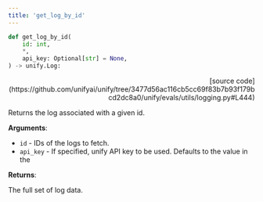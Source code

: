 ```yaml
---
title: 'get_log_by_id'
---
```


```python
def get_log_by_id(
    id: int,
    *,
    api_key: Optional[str] = None,
) -> unify.Log:
```

<p align="right">[source code](https://github.com/unifyai/unify/tree/3477d56ac116cb5cc69f83b7b93f179bcd2dc8a0/unify/evals/utils/logging.py#L444)</p>

Returns the log associated with a given id.

**Arguments**:

- `id` - IDs of the logs to fetch.
- `api_key` - If specified, unify API key to be used. Defaults to the value in the



**Returns**:

The full set of log data.